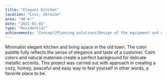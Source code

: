 ```yaml
---
title: "Elegant Kitchen"
location: "Lviv, Ukraine"
area: "40 m²"
date: "2021-01-01"
type: "Residential"
achievements: "Concept|Planning solutions|Design of the equipment and unique elements|3d visualization|Drawings|Specification of materials and equipment"
---
```


Minimalist elegant kitchen and living space in the old town.
The color palette fully reflects the sense of elegance and taste of a customer. Calm colors and natural materials create a perfect background for delicate metallic accents.
This project was carried out with approach in creating a cozy, homey, peaceful and easy way to feel yourself in other words, a favorite place to be.

